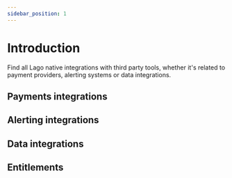 ```yaml
---
sidebar_position: 1
---
```



# Introduction

Find all Lago native integrations with third party tools, whether it's related to payment providers, alerting systems or data integrations.

## Payments integrations

<PaymentsRows />

## Alerting integrations

<AlertingRows />

## Data integrations

<DataRows />

## Entitlements

<EntitlementsRows />

